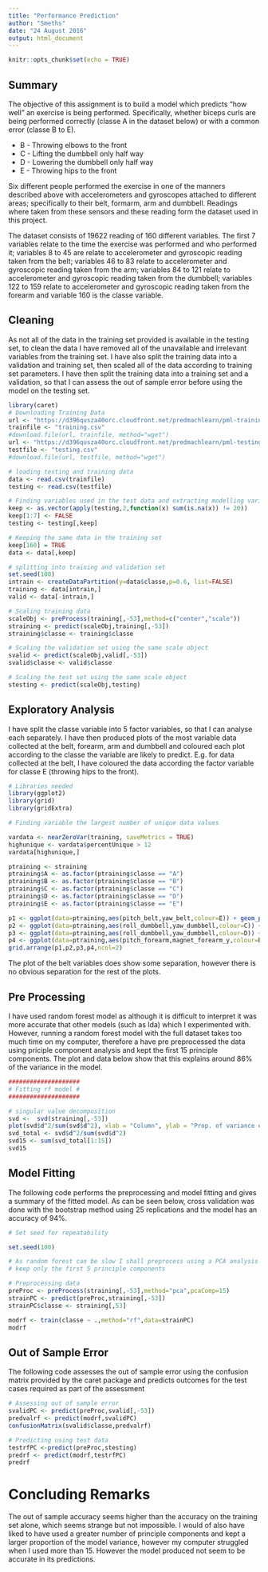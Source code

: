 ```yaml
---
title: "Performance Prediction"
author: "Smeths"
date: "24 August 2016"
output: html_document
---
```


```r
knitr::opts_chunk$set(echo = TRUE)
```

## Summary

The objective of this assignment is to build a model which predicts "how well" an exercise is being performed. Specifically, whether biceps curls are being performed correctly (classe A in the dataset below) or with a common error (classe B to E).

* B - Throwing elbows to the front
* C - Lifting the dumbbell only half way
* D - Lowering the dumbbell only half way
* E - Throwing hips to the front

Six different people performed the exercise in one of the manners described above with accelerometers and gyroscopes attached to different areas; specifically to their belt, formarm, arm and dumbbell. Readings where taken from these sensors and these reading form the dataset used in this project.

The dataset consists of 19622 reading of 160 different variables. The first 7 variables relate to the time the exercise was performed and who performed it; variables 8 to 45 are relate to accelerometer and gyroscopic reading taken from the belt; variables 46 to 83 relate to accelerometer and gyroscopic reading taken from the arm; variables 84 to 121 relate to accelerometer and gyroscopic reading taken from the dumbbell; variables 122 to 159 relate to accelerometer and gyroscopic reading taken from the forearm and variable 160 is the classe variable.

## Cleaning

As not all of the data in the training set provided is available in the testing set, to clean the data I have removed all of the unavailable and irrelevant variables from the training set. I have also split the training data into a validation and training set, then scaled all of the data according to training set parameters. I have then split the training data into a training set and a validation, so that I can assess the out of sample error before using the model on the testing set.

```r
library(caret)
# Downloading Training Data
url <- "https://d396qusza40orc.cloudfront.net/predmachlearn/pml-training.csv"
trainfile <- "training.csv"
#download.file(url, trainfile, method="wget")
url <- "https://d396qusza40orc.cloudfront.net/predmachlearn/pml-testing.csv"
testfile <- "testing.csv"
#download.file(url, testfile, method="wget")

# loading testing and training data
data <- read.csv(trainfile)
testing <- read.csv(testfile)

# Finding variables used in the test data and extracting modelling variables
keep <- as.vector(apply(testing,2,function(x) sum(is.na(x)) != 20))
keep[1:7] <- FALSE
testing <- testing[,keep]

# Keeping the same data in the training set
keep[160] = TRUE
data <- data[,keep]

# splitting into training and validation set
set.seed(100)
intrain <- createDataPartition(y=data$classe,p=0.6, list=FALSE)
training <- data[intrain,]
valid <- data[-intrain,]

# Scaling training data
scaleObj <- preProcess(training[,-53],method=c("center","scale"))
straining <- predict(scaleObj,training[,-53])
straining$classe <- training$classe

# Scaling the validation set using the same scale object
svalid <- predict(scaleObj,valid[,-53])
svalid$classe <- valid$classe

# Scaling the test set using the same scale object
stesting <- predict(scaleObj,testing)
```

## Exploratory Analysis

I have split the classe variable into 5 factor variables, so that I can analyse each separately. I have then produced plots of the most variable data collected at the belt, forearm, arm and dumbbell and coloured each plot according to the classe the variable are likely to predict. E.g. for data collected at the belt, I have coloured the data according the factor variable for classe E (throwing hips to the front). 

```r
# Libraries needed
library(ggplot2)
library(grid)
library(gridExtra)

# Finding variable the largest number of unique data values

vardata <- nearZeroVar(training, saveMetrics = TRUE)
highunique <- vardata$percentUnique > 12
vardata[highunique,]

ptraining <- straining
ptraining$A <- as.factor(ptraining$classe == "A")
ptraining$B <- as.factor(ptraining$classe == "B")
ptraining$C <- as.factor(ptraining$classe == "C")
ptraining$D <- as.factor(ptraining$classe == "D")
ptraining$E <- as.factor(ptraining$classe == "E")

p1 <- ggplot(data=ptraining,aes(pitch_belt,yaw_belt,colour=E)) + geom_point(alpha = 0.5)
p2 <- ggplot(data=ptraining,aes(roll_dumbbell,yaw_dumbbell,colour=C)) + geom_point(alpha = 0.5)
p3 <- ggplot(data=ptraining,aes(roll_dumbbell,yaw_dumbbell,colour=D)) + geom_point(alpha = 0.5)
p4 <- ggplot(data=ptraining,aes(pitch_forearm,magnet_forearm_y,colour=B)) + geom_point(alpha = 0.5)
grid.arrange(p1,p2,p3,p4,ncol=2)

```

The plot of the belt variables does show some separation, however there is no obvious separation for the rest of the plots. 

## Pre Processing

I have used random forest model as although it is difficult to interpret it was more accurate that other models (such as lda) which I experimented with. However, running a random forest model with the full dataset takes too much time on my computer, therefore a have pre preprocessed the data using priciple component analysis and kept the first 15 principle components. The plot and data below show that this explains around 86% of the variance in the model.

```r

####################
# Fitting rf model #
####################

# singular value decomposition
svd <-  svd(straining[,-53])
plot(svd$d^2/sum(svd$d^2), xlab = "Column", ylab = "Prop. of variance explained", pch = 19)
svd_total <- svd$d^2/sum(svd$d^2)
svd15 <- sum(svd_total[1:15])
svd15

```

## Model Fitting

The following code performs the preprocessing and model fitting and gives a summary of the fitted model. As can be seen below, cross validation was done with the bootstrap method using 25 replications and the model has an accuracy of 94%.

```r

# Set seed for repeatability

set.seed(100)

# As random forest can be slow I shall preprocess using a PCA analysis and
# keep only the first 5 principle components

# Preprocessing data
preProc <- preProcess(straining[,-53],method="pca",pcaComp=15)
strainPC <- predict(preProc,straining[,-53])
strainPC$classe <- straining[,53]

modrf <- train(classe ~ .,method="rf",data=strainPC)
modrf

```

## Out of Sample Error

The following code assesses the out of sample error using the confusion matrix provided by the caret package and predicts outcomes for the test cases required as part of the assessment

```r
# Assessing out of sample error
svalidPC <- predict(preProc,svalid[,-53])
predvalrf <- predict(modrf,svalidPC)
confusionMatrix(svalid$classe,predvalrf)

# Predicting using test data
testrfPC <-predict(preProc,stesting)
predrf <- predict(modrf,testrfPC)
predrf
```

# Concluding Remarks

The out of sample accuracy seems higher than the accuracy on the training set alone, which seems strange but not impossible. I would of also have liked to have used a greater number of principle components and kept a larger proportion of the model variance, however my computer struggled when I used more than 15. However the model produced not seem to be accurate in its predictions.